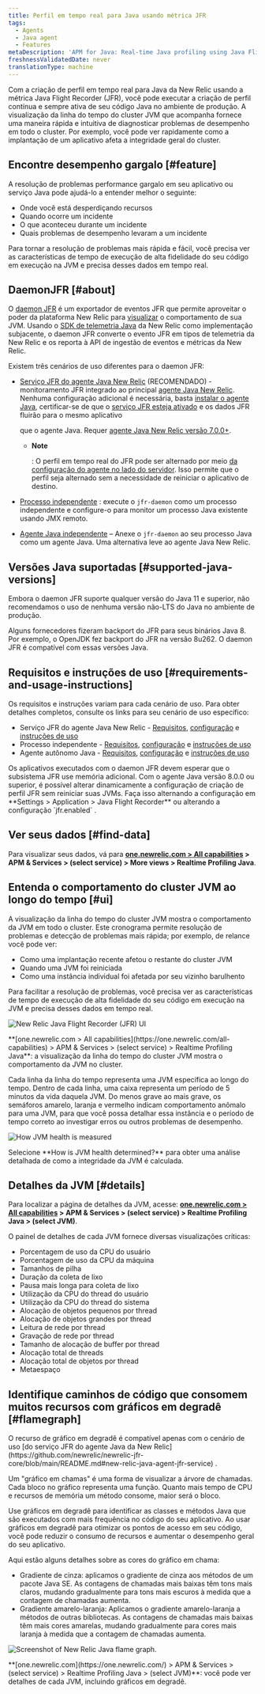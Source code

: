 ```yaml
---
title: Perfil em tempo real para Java usando métrica JFR
tags:
  - Agents
  - Java agent
  - Features
metaDescription: 'APM for Java: Real-time Java profiling using Java Flight Recorder (JFR) metrics.'
freshnessValidatedDate: never
translationType: machine
---
```





Com a criação de perfil em tempo real para Java da New Relic usando a métrica Java Flight Recorder (JFR), você pode executar a criação de perfil contínua e sempre ativa de seu código Java no ambiente de produção. A visualização da linha do tempo do cluster JVM que acompanha fornece uma maneira rápida e intuitiva de diagnosticar problemas de desempenho em todo o cluster. Por exemplo, você pode ver rapidamente como a implantação de um aplicativo afeta a integridade geral do cluster.

## Encontre desempenho gargalo [#feature]

A resolução de problemas performance gargalo em seu aplicativo ou serviço Java pode ajudá-lo a entender melhor o seguinte:

* Onde você está desperdiçando recursos
* Quando ocorre um incidente
* O que aconteceu durante um incidente
* Quais problemas de desempenho levaram a um incidente

Para tornar a resolução de problemas mais rápida e fácil, você precisa ver as características de tempo de execução de alta fidelidade do seu código em execução na JVM e precisa desses dados em tempo real.

## DaemonJFR [#about]

O [daemon JFR](https://github.com/newrelic/newrelic-jfr-core) é um exportador de eventos JFR que permite aproveitar o poder da plataforma New Relic para [visualizar](#find-data) o comportamento de sua JVM. Usando o [SDK de telemetria Java](https://github.com/newrelic/newrelic-telemetry-sdk-java) da New Relic como implementação subjacente, o daemon JFR converte o evento JFR em tipos de telemetria da New Relic e os reporta à API de ingestão de eventos e métricas da New Relic.

Existem três cenários de uso diferentes para o daemon JFR:

* [Serviço JFR do agente Java New Relic](https://github.com/newrelic/newrelic-jfr-core/blob/main/README.md#new-relic-java-agent-jfr-service) (RECOMENDADO) - monitoramento JFR integrado ao principal [agente Java New Relic](/docs/agents/java-agent/). Nenhuma configuração adicional é necessária, basta [instalar o agente Java](/docs/agents/java-agent/installation/install-java-agent/), certificar-se de que o [serviço JFR esteja ativado](/docs/agents/java-agent/configuration/java-agent-configuration-config-file/#jfr-real-time-profiling) e os dados JFR fluirão para o mesmo aplicativo

  <InlinePopover type="apm"/>

  que o agente Java. Requer [agente Java New Relic versão 7.0.0+](/docs/release-notes/agent-release-notes/java-release-notes/java-agent-700/).

  * <DNT>**Note**</DNT>

    : O perfil em tempo real do JFR pode ser alternado por meio [da configuração do agente no lado do servidor](/docs/apm/agents/manage-apm-agents/configuration/server-side-agent-configuration/). Isso permite que o perfil seja alternado sem a necessidade de reiniciar o aplicativo de destino.

* [Processo independente](https://github.com/newrelic/newrelic-jfr-core/blob/main/README.md#standalone-process) : execute o `jfr-daemon` como um processo independente e configure-o para monitor um processo Java existente usando JMX remoto.

* [Agente Java independente](https://github.com/newrelic/newrelic-jfr-core/blob/main/README.md#standalone-java-agent) – Anexe o `jfr-daemon` ao seu processo Java como um agente Java. Uma alternativa leve ao agente Java New Relic.

## Versões Java suportadas [#supported-java-versions]

Embora o daemon JFR suporte qualquer versão do Java 11 e superior, não recomendamos o uso de nenhuma versão não-LTS do Java no ambiente de produção.

Alguns fornecedores fizeram backport do JFR para seus binários Java 8. Por exemplo, o OpenJDK fez backport do JFR na versão 8u262. O daemon JFR é compatível com essas versões Java.

## Requisitos e instruções de uso [#requirements-and-usage-instructions]

Os requisitos e instruções variam para cada cenário de uso. Para obter detalhes completos, consulte os links para seu cenário de uso específico:

* Serviço JFR do agente Java New Relic - [Requisitos](https://github.com/newrelic/newrelic-jfr-core/blob/main/README.md#requirements-for-new-relic-java-agent-jfr-service), [configuração](https://github.com/newrelic/newrelic-jfr-core/blob/main/README.md#configuration-for-new-relic-java-agent-jfr-service) e [instruções de uso](https://github.com/newrelic/newrelic-jfr-core/blob/main/README.md#usage-for-new-relic-java-agent-jfr-service)
* Processo independente - [Requisitos](https://github.com/newrelic/newrelic-jfr-core/blob/main/README.md#requirements-for-standalone-process), [configuração](https://github.com/newrelic/newrelic-jfr-core/blob/main/README.md#configuration-for-standalone-usage) e [instruções de uso](https://github.com/newrelic/newrelic-jfr-core/blob/main/README.md#usage-for-standalone-process)
* Agente autônomo Java - [Requisitos](https://github.com/newrelic/newrelic-jfr-core/blob/main/README.md#requirements-for-standalone-java-agent), [configuração](https://github.com/newrelic/newrelic-jfr-core/blob/main/README.md#configuration-for-standalone-usage) e [instruções de uso](https://github.com/newrelic/newrelic-jfr-core/blob/main/README.md#usage-for-standalone-java-agent)

<Callout variant="important">
  Os aplicativos executados com o daemon JFR devem esperar que o subsistema JFR use memória adicional.
</Callout>

<Callout variant="tip">
  Com o agente Java versão 8.0.0 ou superior, é possível alterar dinamicamente a configuração de criação de perfil JFR sem reiniciar suas JVMs. Faça isso alternando a configuração em <DNT>**Settings > Application > Java Flight Recorder**</DNT> ou alterando a configuração `jfr.enabled` .
</Callout>

## Ver seus dados [#find-data]

Para visualizar seus dados, vá para <DNT>**[one.newrelic.com > All capabilities](https://one.newrelic.com/all-capabilities) > APM & Services > (select service) > More views > Realtime Profiling Java**</DNT>.

## Entenda o comportamento do cluster JVM ao longo do tempo [#ui]

A visualização da linha do tempo do cluster JVM mostra o comportamento da JVM em todo o cluster. Este cronograma permite resolução de problemas e detecção de problemas mais rápida; por exemplo, de relance você pode ver:

* Como uma implantação recente afetou o restante do cluster JVM
* Quando uma JVM foi reiniciada
* Como uma instância individual foi afetada por seu vizinho barulhento

Para facilitar a resolução de problemas, você precisa ver as características de tempo de execução de alta fidelidade do seu código em execução na JVM e precisa desses dados em tempo real.

<img
  title="new-relic-one-java-flight-record-ui"
  alt="New Relic Java Flight Recorder (JFR) UI"
  src={apmJavaFlightRecordUI}
/>

<figcaption>
  <DNT>**[one.newrelic.com > All capabilities](https://one.newrelic.com/all-capabilities) > APM & Services > (select service) > Realtime Profiling Java**</DNT>: a visualização da linha do tempo do cluster JVM mostra o comportamento da JVM no cluster.
</figcaption>

Cada linha da linha do tempo representa uma JVM específica ao longo do tempo. Dentro de cada linha, uma caixa representa um período de 5 minutos da vida daquela JVM. Do menos grave ao mais grave, os semáforos amarelo, laranja e vermelho indicam comportamento anômalo para uma JVM, para que você possa detalhar essa instância e o período de tempo correto ao investigar erros ou outros problemas de desempenho.

<img
  title="JVM-health-info"
  alt="How JVM health is measured"
  src={apmJavaJVMHealthUI}
/>

<figcaption>
  Selecione <DNT>**How is JVM health determined?**</DNT> para obter uma análise detalhada de como a integridade da JVM é calculada.
</figcaption>

## Detalhes da JVM [#details]

Para localizar a página de detalhes da JVM, acesse: <DNT>**[one.newrelic.com > All capabilities](https://one.newrelic.com/all-capabilities) > APM & Services > (select service) > Realtime Profiling Java > (select JVM)**</DNT>.

O painel de detalhes de cada JVM fornece diversas visualizações críticas:

* Porcentagem de uso da CPU do usuário
* Porcentagem de uso da CPU da máquina
* Tamanhos de pilha
* Duração da coleta de lixo
* Pausa mais longa para coleta de lixo
* Utilização da CPU do thread do usuário
* Utilização da CPU do thread do sistema
* Alocação de objetos pequenos por thread
* Alocação de objetos grandes por thread
* Leitura de rede por thread
* Gravação de rede por thread
* Tamanho de alocação de buffer por thread
* Alocação total de threads
* Alocação total de objetos por thread
* Metaespaço

## Identifique caminhos de código que consomem muitos recursos com gráficos em degradê [#flamegraph]

<Callout variant="important">
  O recurso de gráfico em degradê é compatível apenas com o cenário de uso [do serviço JFR do agente Java da New Relic](https://github.com/newrelic/newrelic-jfr-core/blob/main/README.md#new-relic-java-agent-jfr-service) .
</Callout>

Um "gráfico em chamas" é uma forma de visualizar a árvore de chamadas. Cada bloco no gráfico representa uma função. Quanto mais tempo de CPU e recursos de memória um método consome, maior será o bloco.

Use gráficos em degradê para identificar as classes e métodos Java que são executados com mais frequência no código do seu aplicativo. Ao usar gráficos em degradê para otimizar os pontos de acesso em seu código, você pode reduzir o consumo de recursos e aumentar o desempenho geral do seu aplicativo.

Aqui estão alguns detalhes sobre as cores do gráfico em chama:

* Gradiente de cinza: aplicamos o gradiente de cinza aos métodos de um pacote Java SE. As contagens de chamadas mais baixas têm tons mais claros, mudando gradualmente para tons mais escuros à medida que a contagem de chamadas aumenta.
* Gradiente amarelo-laranja: Aplicamos o gradiente amarelo-laranja a métodos de outras bibliotecas. As contagens de chamadas mais baixas têm mais cores amarelas, mudando gradualmente para cores mais laranja à medida que a contagem de chamadas aumenta.

<img
  title="Screenshot of New Relic Java flame graph"
  alt="Screenshot of New Relic Java flame graph."
  src={apmJavaJfrFlamegraphs}
/>

<figcaption>
  <DNT>**[one.newrelic.com](https://one.newrelic.com/) > APM & Services > (select service) > Realtime Profiling Java > (select JVM)**</DNT>: você pode ver detalhes de cada JVM, incluindo gráficos em degradê.
</figcaption>